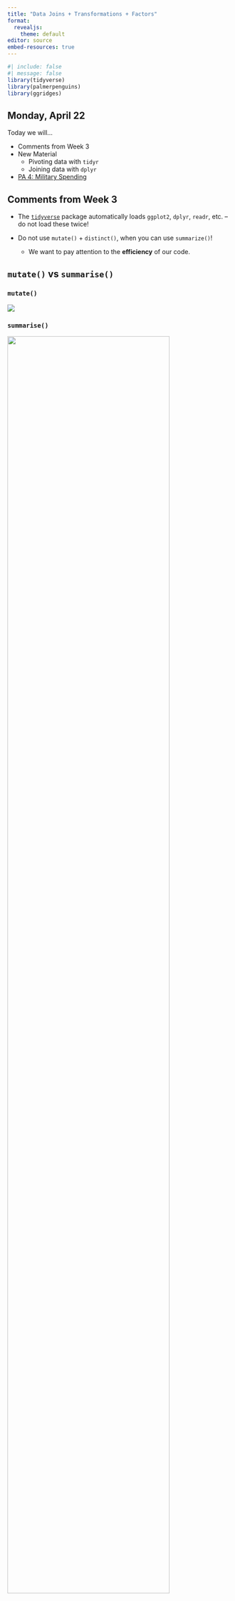 ```yaml
---
title: "Data Joins + Transformations + Factors"
format: 
  revealjs:
    theme: default
editor: source
embed-resources: true
---
```


```r
#| include: false
#| message: false
library(tidyverse)
library(palmerpenguins)
library(ggridges)
```

## Monday, April 22

Today we will...

-   Comments from Week 3
-   New Material
    -   Pivoting data with `tidyr`
    -   Joining data with `dplyr`
-   [PA 4: Military Spending](https://zoerehnberg.github.io/STAT331-S23/practice_activities/PA4.html)


## Comments from Week 3

+ The [`tidyverse`](https://www.tidyverse.org/packages/) package automatically loads `ggplot2`, `dplyr`, `readr`, etc. -- do not load these twice!

+ Do not use `mutate()` + `distinct()`, when you can use `summarize()`!
  + We want to pay attention to the **efficiency** of our code.


## `mutate()` vs `summarise()`

::: panel-tabset
### `mutate()`

![](images/mutate-sketch.JPG)

### `summarise()`

![](images/summarise-sketch.JPG){width=85%}
:::


# Data Layouts

## Tidy Data

Tidy data...

-   is rectangular.
-   has observations as rows and variables as columns.
-   **has different formats for different tasks.**

![R4DS](https://r4ds.hadley.nz/images/tidy-1.png)


## Consequences of Messy Data

![Allison Horst](https://www.openscapes.org/img/blog/tidydata/tidydata_2.jpg)

-   *Tidy*: use the same tools in similar ways for different datasets.
-   *Messy*: create unique tools that are difficult to generalize.


## Creating Tidy Data

We may need to **transform** our data to turn it into the **version of tidy** that is best for a task at hand.

![Allison Horst](https://www.openscapes.org/img/blog/tidydata/tidydata_4.jpg)


## Creating Tidy Data

Let's say we want to look at `mean` **cereal nutrients** based on `shelf`.

. . .

+ The data are in a **wide** format -- a separate column for each nutrient.
+ **Transforming** the data will make plotting easier.

```r
#| echo: true
#| eval: false
library(liver)
data(cereal)
head(cereal)
```

```r
#| eval: true
#| echo: false
library(liver)
data(cereal)
head(cereal) |> 
  knitr::kable() |> 
  kableExtra::scroll_box(height = "210px") |> 
  kableExtra::kable_styling(font_size = 30)
```


## Creating Tidy Data

::: panel-tabset

## Wide

```r
#| echo: true
#| code-line-numbers: "2-3"
#| code-fold: true
cereal_wide <- cereal |> 
  group_by(shelf) |> 
  summarise(across(calories:vitamins, mean))
```

```r
#| eval: true
#| echo: false
cereal_wide|> 
  knitr::kable() |> 
  kableExtra::scroll_box(height = "210px") |> 
  kableExtra::kable_styling(font_size = 30)
```

## Wide Plot

```r
#| echo: true
#| code-line-numbers: "5-8"
#| fig-height: 4
#| fig-width: 6
#| fig-align: center
#| code-fold: true
my_colors <- c("calories_col" = "steelblue", "sugars_col" = "orange3")

cereal_wide |> 
  ggplot() +
  geom_point(aes(x = shelf, y = calories, color = "calories_col")) +
  geom_line(aes(x = shelf, y = calories, color = "calories_col")) + 
  geom_point(aes(x = shelf, y = sugars, color = "sugars_col")) +
  geom_line(aes(x = shelf, y = sugars, color = "sugars_col")) +
  scale_color_manual(values = my_colors, labels = names(my_colors)) +
  labs(x = "Shelf", y = "", subtitle = "Mean Amount", color = "Nutrient")
```

## Long

```r
#| echo: true
#| code-line-numbers: "5-6"
#| code-fold: true
cereal_long<- cereal |> 
  pivot_longer(cols = calories:vitamins,
               names_to = "Nutrient",
               values_to = "Amount") |> 
  group_by(shelf, Nutrient) |> 
  summarise(mean_amount = mean(Amount))
```

```r
#| eval: true
#| echo: false
cereal_long |> 
  knitr::kable() |> 
  kableExtra::scroll_box(height = "400px") |> 
  kableExtra::kable_styling(font_size = 30)
```

## Long Plot

```r
#| echo: true
#| code-line-numbers: "2-4"
#| fig-height: 4
#| fig-width: 6
#| fig-align: center
#| code-fold: true
cereal_long |> 
  ggplot(aes(x = shelf, 
             y = mean_amount, 
             color = Nutrient)) +
  geom_point() +
  geom_line() +
  labs(x = "Shelf", y = "", subtitle = "Mean Amount")
```
:::


# Pivoting Data

::: columns
::: column
![Kelsey Gonzalez](https://github.com/gadenbuie/tidyexplain/raw/main/images/static/png/original-dfs-tidy.png)
:::

::: column
![](https://github.com/gadenbuie/tidyexplain/raw/main/images/tidyr-pivoting.gif)
:::
:::


## Manual Method

Consider daily rainfall observed in SLO in January 2023.

+ The data is in a human-friendly form (like a calendar).
+ Each week has a row, and each day has a column.

![[Data source](cesanluisobispo.ucanr.edu)](images/slo-rainfall.jpg)

How would you **manually** convert this to **long format**?


## Manual Method: Steps

::: incremental
0.  Keep the column `Week`.
1.  Create a new column `Day_of_Week`.
2.  Create a new column `Rainfall` (hold daily rainfall values).
3.  Now we have three columns -- move Sunday values over.
:::

. . .

<center> 

![](images/pivot_rain1.png){width=25%}

</center> 


## Manual Method: Steps

0.  Keep the column `Week`.
1.  Create a new column `Day_of_Week`.
2.  Create a new column `Rainfall` (hold daily rainfall values).
3.  Now we have three columns -- move Sunday values over.
4.  Duplicate `Week` 1-5 and copy Monday values over.

<center> 

![](images/pivot_rain2.png){width=25%}
</center> 


## Manual Method: Steps

0.  Keep the column `Week`.
1.  Create a new column `Day_of_Week`.
2.  Create a new column `Rainfall` (hold daily rainfall values).
3.  Now we have three columns -- move Sunday values over.
4.  Duplicate `Week` 1-5 and copy Monday values over.
5.  Duplicate `Week` 1-5 and copy Tuesday values over.

## Manual Method: Steps

0.  Keep the column `Week`.
1.  Create a new column `Day_of_Week`.
2.  Create a new column `Rainfall` (hold daily rainfall values).
3.  Now we have three columns -- move Sunday values over.
4.  Duplicate `Week` 1-5 and copy Monday values over.
5.  Duplicate `Week` 1-5 and copy Tuesday values over.
6.  Continue for the rest of the days of the week.

## Manual Method: Steps

0.  Keep the column `Week`.
1.  Create a new column `Day_of_Week`.
2.  Create a new column `Rainfall` (hold daily rainfall values).
3.  Now we have three columns -- move Sunday values over.
4.  Duplicate `Week` 1-5 and copy Monday values over.
5.  Duplicate `Week` 1-5 and copy Tuesday values over.
6.  Continue for the rest of the days of the week.
7.  You may want to `arrange()` by `Week` to get the rainfall values chronological order.



## Computational Approach

![](images/slo-rainfall-sketch.png)

We can use `pivot_longer()` to turn a **wide** dataset into a **long(er)** dataset.


## `pivot_longer()`

Take a **wide** dataset and turn it into a **long** daaset.

+ `cols` -- specify the columns that should be pivoted.
  + Do **not** include the names of ID columns (columns to not be pivoted).
+ `names_to` -- the name of the new column containing the old column names.
+ `values_to` -- the name of the new column containing the old  column values.


## `pivot_longer()`

```r
#| echo: true
#| eval: false
slo_rainfall |> 
  pivot_longer(cols      = Sunday:Saturday,
               names_to  = "Day_of_Week",
               values_to = "Daily_Rainfall")
```

```r
#| eval: true
#| echo: false
library(readxl)
slo_rainfall <- read_xlsx("data/2023-rainfall-slo.xlsx")

slo_rainfall |> 
  mutate(across(Sunday:Saturday, as.numeric)) |> 
  pivot_longer(cols      = Sunday:Saturday,
               names_to  = "Day_of_Week",
               values_to = "Daily_Rainfall")|> 
  knitr::kable() |> 
  kableExtra::scroll_box(height = "500px") |> 
  kableExtra::kable_styling(font_size = 30)
```


## `pivot_wider()`

Take a **long** dataset and turn it into a **wide** daaset.

+ `id_cols` -- specify the column(s) that contain the ID for unique rows in the wide dataset.
+ `names_from` -- the name of the column containing the new column names.
+ `values_from` -- the name of the column containing the new  column values.


## `pivot_wider()`

Let's say we calculate the `mean` amount of `protein` for cereals on each `shelf` and for each `manuf`.

```r
#| echo: true
#| eval: false
mean_protein <- cereal |> 
  group_by(manuf, shelf) |> 
  summarize(mean_protein = mean(protein))
```

```r
#| eval: true
#| echo: false
mean_protein <- cereal |> 
  group_by(manuf, shelf) |> 
  summarize(mean_protein = mean(protein))

mean_protein |> 
  knitr::kable() |> 
  kableExtra::scroll_box(height = "400px") |> 
  kableExtra::kable_styling(font_size = 30)
```


## `pivot_wider()`

We can make this dataset more easily readable...

. . .

```r
#| eval: false
#| echo: true
mean_protein |> 
  arrange(shelf) |> 
  pivot_wider(id_cols = manuf,
              names_from = shelf,
              values_from = mean_protein)
```

```r
#| eval: true
#| echo: false
mean_protein |> 
  arrange(shelf) |> 
  pivot_wider(id_cols = manuf,
              names_from = shelf,
              values_from = mean_protein) |> 
  knitr::kable() |> 
  kableExtra::scroll_box(height = "420px") |> 
  kableExtra::kable_styling(font_size = 30)
```


## Better names in `pivot_wider()`


```r
#| eval: false
#| echo: true
#| code-line-numbers: "6"
mean_protein |> 
  arrange(shelf) |> 
  pivot_wider(id_cols = manuf,
              names_from = shelf,
              values_from = mean_protein,
              names_prefix = "Shelf_")
```

```r
#| eval: true
#| echo: false
mean_protein |> 
  arrange(shelf) |> 
  pivot_wider(id_cols = manuf,
              names_from = shelf,
              values_from = mean_protein,
              names_prefix = "Shelf_") |> 
  knitr::kable() |> 
  kableExtra::scroll_box(height = "420px") |> 
  kableExtra::kable_styling(font_size = 30)
```


# Data Joins

## Relational Data

Multiple, interconnected tables of data are called **relational**.

+ It is the *relation* between datasets, not just the individual datasets themselves, that are important.

![IMDb movie relational data](images/imdb_relational.png)

```r
#| eval: false
#| include: false
#| message: false
#| warning: false
library(RMariaDB)
library(dm)
`
# IMDb
con <- dbConnect(
  drv = RMariaDB::MariaDB(), 
  username = "guest",
  password = "relational", 
  host = "relational.fit.cvut.cz", 
  port = 3306,
  dbname = "imdb_small")
dbListTables(con)

my_dm <- dm_from_src(con)

actors <- my_dm$actors |> 
  as.data.frame()
write_csv(actors, "data/actors.csv", na = "")

directors <- my_dm$directors |> 
  as.data.frame()
write_csv(directors, "data/directors.csv", na = "")

directors_genres <- my_dm$directors_genres |> 
  as.data.frame()
write_csv(directors_genres, "data/directors_genres.csv", na = "")

movies <- my_dm$movies |> 
  as.data.frame()
write_csv(movies, "data/movies.csv", na = "")

movies_directors <- my_dm$movies_directors |> 
  as.data.frame()
write_csv(movies_directors, "data/movies_directors.csv", na = "")

movies_genres <- my_dm$movies_genres |> 
  as.data.frame()
write_csv(movies_genres, "data/movies_genres.csv", na = "")

roles <- my_dm$roles |> 
  as.data.frame()
write_csv(roles, "data/roles.csv", na = "")

dbDisconnect(con)
rm(con, my_dm)
```

```r
#| eval: true
#| include: false
#| message: false
#| warning: false

actors <- read_csv("data/actors.csv")
directors <- read_csv("data/directors.csv")
directors_genres <- read_csv("data/directors_genres.csv")
movies <- read_csv("data/movies.csv")
movies_directors <- read_csv("data/movies_directors.csv")
movies_genres <- read_csv("data/movies_genres.csv")
roles <- read_csv("data/roles.csv")
```


## Data Joins

We can **combine** (join) data tables based on their relations.

::: columns
::: column
**Mutating joins**

Add *variables* from a new dataframe to observations in an existing dataframe.

`full_join()`, `left_join()`, `right_join()`, `inner_join()`, `outer_join()`
:::

::: column
**Filtering Joins**

Filter *observations* based on values in new dataframe.

`semi_join()`, `anti_join()`
:::
:::


## Keys

A key uniquely identifies an observation in a data set.

+ To combine (join) two datasets, the **key** needs to be present in both.

. . .

![](images/imdb-keys.png)


## `inner_join()`

Keeps obsertvations when their keys are present in **both** datasets.

:::: {.columns}
::: {.column width="50%"}
![](images/join_xy.png)
:::
::: {.column width="50%"}
![](images/inner_join.png)

:::
::::


## `inner_join()`: IMDb Example

```r
directors_genres_subset <- directors_genres |>
  filter(director_id %in% c(429, 2931, 11652, 14927, 15092)) |> 
  group_by(director_id) |> 
  slice_max(order_by = prob, n = 2, with_ties = F)

movies_directors_subset <- movies_directors |> 
  filter(director_id %in% c(429, 9247, 11652, 14927, 15092))

directors_subset <- directors |> 
  filter(id %in% c(429, 9247, 11652, 14927, 15092))
```

:::: {.columns}
::: {.column width="50%"}

```r
#| eval: false
#| echo: true
#| code-line-numbers: false
directors_genres
```

```r
#| eval: true
#| echo: false
directors_genres_subset |> 
  knitr::kable() |> 
  kableExtra::scroll_box(height = "160px") |> 
  kableExtra::kable_styling(font_size = 30)
```

:::
::: {.column width="50%"}

```r
#| eval: false
#| echo: true
#| code-line-numbers: false
movies_directors
```

```r
#| eval: true
#| echo: false
movies_directors_subset |> 
  knitr::kable() |> 
  kableExtra::scroll_box(height = "160px") |> 
  kableExtra::kable_styling(font_size = 30)
```

:::
::::

<font size = 6>

ID: 429, **2931**, 11652, 14927, 15092  &emsp; &emsp; &ensp;  ID: 429, **9247**, 11652, 14927, 15092

</font>

. . .

```r
#| eval: false
#| echo: true
#| code-line-numbers: false
inner_join(directors_genres, movies_directors)
```

```r
#| eval: true
#| echo: false
inner_join(directors_genres_subset, movies_directors_subset) |> 
  knitr::kable() |> 
  kableExtra::scroll_box(height = "160px") |> 
  kableExtra::kable_styling(font_size = 30)
```

<font size = 6>

ID: 429, ~~**2931**~~, ~~**9247**~~, 11652, 14927, 15092

</font>


## `inner_join()`: IMDb Example

What if our **key** does not have the same name?

:::: {.columns}
::: {.column width="50%"}

```r
#| eval: false
#| echo: true
#| code-line-numbers: false
directors_genres
```

```r
#| eval: true
#| echo: false
directors_genres_subset |> 
  knitr::kable() |> 
  kableExtra::scroll_box(height = "170px") |> 
  kableExtra::kable_styling(font_size = 30)
```

:::
::: {.column width="50%"}

```r
#| eval: false
#| echo: true
#| code-line-numbers: false
directors
```

```r
#| eval: true
#| echo: false
directors_subset |> 
  knitr::kable() |> 
  kableExtra::scroll_box(height = "170px") |> 
  kableExtra::kable_styling(font_size = 30)
```

:::
::::

. . .

:::: {.columns}
::: {.column width="60%"}

```r
#| eval: false
#| echo: true
#| code-line-numbers: "3"
inner_join(directors_genres, 
           directors, 
           join_by(director_id == id))
```

```r
#| eval: true
#| echo: false
inner_join(directors_subset,
           directors_genres_subset,
           join_by(id == director_id)) |> 
  knitr::kable() |> 
  kableExtra::scroll_box(height = "170px") |> 
  kableExtra::kable_styling(font_size = 30)
```

:::
::: {.column width="40%"}
<font size = 6>
Join by different variables on `dataX` and `dataY`: `join_by(a == b)` will match `dataX$a` to `dataY$b`.

</font>
:::
::::

## Piping Joins

Remember: the dataset you pipe in becomes the **first argument** of the function you are piping into!

+ So if you are using a pipe, you will only be specifying the **right** dataset inside the `join` function.

. . .

```r
#| eval: false
#| echo: true
#| code-line-numbers: false
inner_join(directors_genres, movies_directors)
```

...is equivalent to...

```r
#| eval: false
#| echo: true
#| code-line-numbers: false
directors_genres |> 
  inner_join(movies_directors)
```



## More Mutating Joins

-   `left_join()` -- keep only (and all) observations present in the left data set

-   `right_join()` -- keep only (and all) observations present in the right data set 

-   `full_join()` -- keep only (and all) observations present in **both** data sets

<center>

![](images/joins.png){width=70%}

</center>


## More Mutating Joins

Which directors would **remain** for each of the following?

<font size = 6>

-   `left_join(directors_genres, movies_directors)`
-   `right_join(directors_genres, movies_directors)`
-   `full_join(directors_genres, movies_directors)`

</font>

::: columns
::: column
```r
#| eval: false
#| echo: true
directors_genres |> 
  distinct(director_id)
```

```r
#| eval: true
#| echo: false
directors_genres_subset |> 
  distinct(director_id) |> 
  knitr::kable() |> 
  kableExtra::scroll_box(height = "320px") |> 
  kableExtra::kable_styling(font_size = 30)
```

:::

::: column
```r
#| eval: false
#| echo: true
movies_directors |> 
  distinct(director_id)
```

```r
#| eval: true
#| echo: false
movies_directors_subset |> 
  distinct(director_id) |> 
  knitr::kable() |> 
  kableExtra::scroll_box(height = "320px") |> 
  kableExtra::kable_styling(font_size = 30)
```
:::
:::


## Filtering Joins: `semi_join()`

Keeps observations when their keys are present in **both** datasets, **but only keeps variables from the first dataset**.

:::: {.columns}
::: {.column width="60%"}

![](images/semi1.png)
:::
::: {.column width="15%"}

<br>

::: {.r-fit-text}
&rarr; &emsp;
:::

:::
::: {.column width="25%"}

![](images/semi2.png)

:::
::::


## Filtering Joins: `semi_join()`

::: panel-tabset

### `semi_join()`

```r
#| echo: true
#| eval: false
directors_genres |> 
  semi_join(movies_directors)
```

```r
#| eval: true
#| echo: false
semi_join(directors_genres_subset, movies_directors_subset) |> 
  knitr::kable() |> 
  kableExtra::scroll_box(height = "320px") |> 
  kableExtra::kable_styling(font_size = 30)
```

Movie Directors: 429, ~~**2931**~~, 11652, 14927, 15092

### Connection to `filter()`

```r
#| echo: true
#| eval: false
directors_genres |>
  filter(director_id %in% movies_directors$director_id)
```

```r
#| eval: true
#| echo: false
directors_genres_subset |>
  filter(director_id %in% movies_directors_subset$director_id) |> 
  knitr::kable() |> 
  kableExtra::scroll_box(height = "320px") |> 
  kableExtra::kable_styling(font_size = 30)
```

:::


## Filtering Joins: `anti_join()`

**Removes** observations when their keys are present in **both** datasets, and **only keeps variables from the first dataset**.

:::: {.columns}
::: {.column width="60%"}

![](images/semi1.png)
:::
::: {.column width="15%"}

<br>

::: {.r-fit-text}
&rarr; &emsp;
:::

:::
::: {.column width="25%"}

<br>

![](images/anti2.png)

:::
::::


## Filtering Joins: `anti_join()`

::: panel-tabset

### `anti_join()`

```r
#| echo: true
#| eval: false
directors_genres |> 
  anti_join(movies_directors)
```

```r
#| eval: true
#| echo: false
anti_join(directors_genres_subset, movies_directors_subset) |> 
  knitr::kable() |> 
  kableExtra::scroll_box(height = "200px") |> 
  kableExtra::kable_styling(font_size = 30)
```

Movie Directors: ~~429~~, **2931**, ~~11652~~, ~~14927~~, ~~15092~~

### Connection to `filter()`

```r
#| echo: true
#| eval: false
directors_genres |>
  filter(!director_id %in% movies_directors$director_id)
```

```r
#| eval: true
#| echo: false
directors_genres_subset |>
  filter(!director_id %in% movies_directors_subset$director_id) |> 
  knitr::kable() |> 
  kableExtra::scroll_box(height = "200px") |> 
  kableExtra::kable_styling(font_size = 30)
```

:::


## [PA 4: Military Spending](https://zoerehnberg.github.io/STAT331-S23/practice_activities/PA4.html)

Today you will be tidying messy data to explore the relationship between countries of the world and military spending.

+ **Due Wednesday, 4/24 at 10:00am**


## To do...

-   **PA 4: Military Spending**
    -   Due Wednesday, 4/24 at 10:00am



## Wednesday, April 24

Today we will...

-   New Material
    -   Extensions to Relational Data
    -   Factors with `forcats`
    -   Clean Variable Names
    -   Lifecycle Stages
-   Lab 4: Childcare Costs


## Lab 3: Game Plan!

For each demographic group, determine **all** words in this study that were the most **and** least familiar, **on average**.


## Lab 3: Game Plan!

![](https://github.com/earobinson95/stat331-calpoly/blob/master/lab-assignments/Lab3-dplyr/q11-q13-sketch.png?raw=true)


## Lab 3: Game Plan!

<center>

![](images/GP1.png){width=70%}

</center>

## Lab 3: Game Plan!

<center>

![](images/GP2.png){width=70%}

</center>

## Lab 3: Game Plan!

</center>

![](images/GP3.png){width=70%}

</center>

## Lab 3: Game Plan!

![](images/GP4.png)

## Lab 3: Game Plan!

</center>

![](images/GP5.png){width=70%}

</center>


# Extensions to Relational Data


## Relational Data

When we work with multiple tables of data, we say we are working with **relational data**.

+ It is the *relations*, not just the individual datasets, that are important.

. . .

When we work with relational data, we rely on **keys**.

-   A key uniquely identifies an observation in a dataset.
-   A key allows us to relate datasets to each other


## IMDb Movies Data

![](images/imdb-keys.png)

**How can we find each director's active years?**


## Joining Multiple Data Sets

::: panel-tabset
### Data

:::: {.columns}
::: {.column width="50%"}
```r
#| echo: true
directors[1:4,]
```
:::
::: {.column width="50%"}
```r
#| echo: true
movies_directors[1:4,]
```
:::
::::

:::: {.columns}
::: {.column width="25%"}

:::
::: {.column width="50%"}
```r
#| echo: true
movies[1:4,]
```
:::
::::

### Sketch

```r
#| out-width: "90%"
#| fig-align: center
knitr::include_graphics("images/multiple_joins.png")
```

### 1st + 2nd

```r
#| echo: true
#| eval: false
movies_directors |> 
  inner_join(directors, 
             join_by(director_id == id))
```


```r
#| eval: true
#| echo: false
movies_directors |> 
  inner_join(directors, 
             join_by(director_id == id)) |> 
  knitr::kable() |> 
  kableExtra::scroll_box(height = "400px") |> 
  kableExtra::kable_styling(font_size = 30)
```

### + 3rd

```r
#| echo: true
#| eval: false
movies_directors |> 
  inner_join(directors, 
             join_by(director_id == id)) |> 
  inner_join(movies,
             join_by(movie_id == id)) |> 
  rename(movie_name = name)
```

```r
#| eval: true
#| echo: false
movies_directors |> 
  inner_join(directors, 
             join_by(director_id == id)) |> 
  inner_join(movies,
             join_by(movie_id == id)) |> 
  rename(movie_name = name) |> 
  knitr::kable() |> 
  kableExtra::scroll_box(height = "300px") |> 
  kableExtra::kable_styling(font_size = 30)
```

:::


## Joining on Multiple Variables

Consider the `rodent` data from Lab 2.

+ We want to add `species_id` to the rodent measurements.

```r
rodent <- read_csv("../../lab_assignments/lab2/surveys.csv")
species <- rodent |> 
  select(genus:taxa, species_id) |> 
  distinct()

measurements <- rodent |> 
  select(genus, species, sex:weight) |> 
  rename(genus_name = genus)
```

::: panel-tabset

## Species

```r
#| echo: true
#| eval: false
species
```

```r
#| eval: true
#| echo: false
species |> 
  knitr::kable() |> 
  kableExtra::scroll_box(height = "300px") |> 
  kableExtra::kable_styling(font_size = 30)
```

## Measurements

```r
#| echo: true
#| eval: false
measurements
```

```r
#| eval: true
#| echo: false
measurements[1:100,] |> 
  knitr::kable() |> 
  kableExtra::scroll_box(height = "300px") |> 
  kableExtra::kable_styling(font_size = 30)
```

## Join by `species` + `genus`

```r
#| echo: true
#| eval: false
species |> 
  full_join(measurements,
            join_by(species == species, 
                    genus == genus_name))
```

```r
#| eval: true
#| echo: false
species |> 
  full_join(measurements[1:100,],
            join_by(species == species, 
                    genus == genus_name)) |> 
  knitr::kable() |> 
  kableExtra::scroll_box(height = "200px") |> 
  kableExtra::kable_styling(font_size = 30)
```

:::

# Factor Variables


## What is a factor variable?

Factors are used for

1. categorical variables with a fixed and known set of possible values.
  + E.g., `day_born` = Sunday, Monday, Tuesday, ..., Saturday
2. displaying character vectors in non-alphabetical order.


## Eras Tour

Let's consider songs that Taylor Swift played on her Eras Tour.

I have randomly selected 25 songs (and their albums) to consider.

```r
#| echo: false
set.seed(2)
full_eras <- read_excel("data/TS_data.xlsx", sheet = 1)
eras_data <- full_eras |> 
  slice_sample(n = 25) |> 
  select(Song, Album)
```

```r
#| echo: true
eras_data |> 
  slice_head(n = 10)
```


## Creating a Factor -- Base `R`

A **character** vector:

```r
#| echo: true
eras_data |> 
  pull(Album)
```

. . .

A **factor** vector:

```r
#| echo: true
eras_data |> 
  pull(Album) |> 
  factor()
```



## Creating a Factor -- Base `R`

When you create a factor variable from a vector...

+ Every unique element in the vector becomes a **level**.
+ The levels are ordered alphabetically.
+ The elements are no longer displayed in quotes.


## Creating a Factor -- Base `R`

You can **specify the order of the levels** with the `level` argument.

```r
#| echo: true
eras_data |> 
  pull(Album) |> 
  factor(levels = c("Fearless","Speak Now","Red","1989",
                    "Reputation","Lover","Folklore",
                    "Evermore","Midnights"))
```

## `forcats`

:::: {.columns}
::: {.column width="80%"}
We use this package to...

+ turn character variables into factors.

+ make factors by discretizing numeric variables.

+ rename or reorder the levels of an existing factor.
:::
::: {.column width="20%"}
```r
#| fig-align: center
knitr::include_graphics("https://github.com/rstudio/hex-stickers/blob/main/thumbs/forcats.png?raw=true")
```
:::
::::

::: callout-note
The packages `forcats` ("for categoricals") helps wrangle categorical variables.

  + `forcats` loads with `tidyverse`!
:::


## Creating a Factor -- `fct`

With `fct()`, the levels are automatically ordered in the **order of first appearance**.

```r
#| echo: true
eras_data |> 
  pull(Album) |> 
  fct()
```


## Creating a Factor -- NOTE

To change a column type to factor, you must wrap `fct()` in a `mutate()` call.

```r
#| echo: true
#| eval: false
eras_data <- eras_data |> 
  mutate(Album = fct(Album))
```

. . .

I am just using `pull()` to display the outcome.

```r
#| echo: true
eras_data |> 
  pull(Album) |> 
  fct()
```


## Creating a Factor -- `fct`

You can still **specify the order of the levels** with `level`.

```r
#| echo: true
eras_data |> 
  pull(Album) |> 
  fct(levels = c("Fearless","Speak Now","Red","1989",
                 "Reputation","Lover","Folklore",
                 "Evermore","Midnights"))
```


## Creating a Factor -- `fct`

You can also **specify non-present levels**.

```r
#| echo: true
eras_data |> 
  pull(Album) |> 
  fct(levels = c("Taylor Swift",
                 "Fearless","Speak Now","Red","1989",
                 "Reputation","Lover","Folklore",
                 "Evermore","Midnights",
                 "The Tortured Poets Department")) 
```

```r
#| echo: false
eras_data <- eras_data |> 
  mutate(Album = fct(Album,
                     levels = c("Taylor Swift",
                                "Fearless","Speak Now","Red",
                                "1989","Reputation","Lover",
                                "Folklore","Evermore","Midnights",
                                "The Tortured Poets Department")))
```


## Re-coding a Factor -- `fct_recode`

Oops, we have a typo in some of our levels! We change existing levels with the syntax `<new level> = <old level>`.

. . .

```r
#| echo: true
eras_data |>
  pull(Album) |> 
  fct_recode("folklore" = "Folklore",
             "evermore" = "Evermore",
             "reputation" = "Reputation")
```

```r
#| echo: false
eras_data <- eras_data |>
  mutate(Album = fct_recode(.f = Album,
                            "folklore" = "Folklore",
                            "evermore" = "Evermore",
                            "reputation" = "Reputation"))
```

**Non-specified levels are not re-coded.**


## Re-coding a Factor -- `case_when`

We have similar functionality with the `case_when()` function...

. . .

```r
#| echo: true
eras_data |>
  mutate(Album = case_when(Album == "Folklore" ~ "folklore",
                           Album == "Evermore" ~ "evermore",
                           Album == "Reputation" ~ "reputation",
                           .default = Album),
         Album = fct(Album)) |> 
  pull(Album)
```



## Collapsing a Factor --`fct_collapse`

Collapse multiple existing levels of a factor with the syntax `<new level> = c(<old levels>)`.

. . .

```r
#| echo: true
eras_data |> 
  mutate(Genre = fct_collapse(.f= Album,
                       "country pop" = c("Taylor Swift", "Fearless"),
                       "pop rock" = c("Speak Now","Red"),
                       "electropop" = c("1989","reputation","Lover"),
                       "folk pop" = c("folklore","evermore"),
                       "alt-pop" = "Midnights")) |> 
  slice_sample(n = 6)
```


## Re-leveling a Factor --`fct_relevel`

Change the **order** of the levels of an existing factor.

::: panel-tabset

### Original

```r
#| echo: true
eras_data |>
  pull(Album) |> 
  levels()
```

### Ordered by Copies Sold

```r
#| echo: true
eras_data |> 
  pull(Album) |>
  fct_relevel(c("Fearless","1989","Taylor Swift",
                "Speak Now","Red","Midnights","reputation",
                "folklore","Lover","evermore")) |> 
  levels()
```

Unspecified levels remain in the same order at the **end**.

:::


## Re-ordering Factors in `ggplot2`

::: panel-tabset

### Original

The bars follow the default factor levels.

```r
#| echo: true
#| eval: false
#| code-line-numbers: "2"
full_eras |> 
  mutate(Album = fct(Album)) |> 
  ggplot() +
  geom_bar(aes(y = Album,
               fill = Album)) +
  theme_minimal() +
  theme(legend.position = "none") +
  labs(x = "Number of Songs",
       y = "",
       subtitle = "Album",
       title = "Songs Played on the Eras Tour")
```

### Plot

```r
#| echo: false
full_eras |> 
  mutate(Album = fct(Album)) |> 
  ggplot() +
  geom_bar(aes(y = Album,
               fill = Album)) +
  theme_minimal() +
  theme(legend.position = "none") +
  labs(x = "Number of Songs",
       y = "",
       subtitle = "Album",
       title = "Songs Played on the Eras Tour")
```

### Specify Levels

We can order factor levels to order the bar plot.

```r
#| echo: true
#| eval: false
#| code-line-numbers: "2-6"
full_eras |> 
  mutate(Album = fct(Album,
                     levels = c("Fearless","Speak Now","Red",
                                "1989","Reputation","Lover",
                                "Folklore","Evermore",
                                "Midnights"))) |> 
  ggplot() +
  geom_bar(aes(y = Album,
               fill = Album)) +
  theme_minimal() +
  theme(legend.position = "none") +
  labs(x = "Number of Songs",
       y = "",
       subtitle = "Album",
       title = "Songs Played on the Eras Tour")
```

### Plot

```r
#| echo: false
full_eras |> 
  mutate(Album = fct(Album,
                     levels = c("Fearless","Speak Now","Red",
                                "1989","Reputation","Lover",
                                "Folklore","Evermore",
                                "Midnights"))) |> 
  ggplot() +
  geom_bar(aes(y = Album,
               fill = Album)) +
  theme_minimal() +
  theme(legend.position = "none") +
  labs(x = "Number of Songs",
       y = "",
       subtitle = "Album",
       title = "Songs Played on the Eras Tour")
```

:::


## Re-ordering Factors in `ggplot2`

```r
full_eras <- full_eras |> 
  mutate(Album = fct(Album,
                     levels = c("Fearless","Speak Now","Red",
                                "1989","Reputation","Lover",
                                "Folklore","Evermore",
                                "Midnights")))
```

::: panel-tabset

### Original

The ridge plots follow the order of the factor levels.

```r
#| echo: true
#| eval: false
#| code-line-numbers: "3"
full_eras |> 
  ggplot(aes(x = Length, 
             y = Album, 
             fill = Album)) +
  geom_density_ridges() +
  theme_minimal() +
  theme(legend.position = "none")+
  labs(x = "Song Length (mins)",
       y = "",
       subtitle = "Album",
       title = "Songs Played on the Eras Tour")
```

### Plot

```r
#| echo: false
library(ggridges)
full_eras |> 
  ggplot(aes(x = Length, 
             y = Album, 
             fill = Album)) +
  geom_density_ridges() +
  theme_minimal() +
  theme(legend.position = "none")+
  labs(x = "Song Length (mins)",
       y = "",
       subtitle = "Album",
       title = "Songs Played on the Eras Tour")
```

### `fct_reorder()`

Inside `ggplot()`, we can order factor levels by a summary value.

```r
#| echo: true
#| eval: false
#| code-line-numbers: "3-5"
full_eras |> 
  ggplot(aes(x = Length, 
             y = fct_reorder(.f = Album,
                             .x = Length,
                             .fun = mean), 
             fill = Album)) +
  geom_density_ridges() +
  theme_minimal() +
  theme(legend.position = "none")+
  labs(x = "Song Length (mins)",
       y = "",
       subtitle = "Album",
       title = "Songs Played on the Eras Tour")
```

### Plot

```r
#| echo: false
full_eras |> 
  ggplot(aes(x = Length, 
             y = fct_reorder(.f = Album,
                             .x = Length,
                             .fun = mean), 
             fill = Album)) +
  geom_density_ridges() +
  theme_minimal() +
  theme(legend.position = "none")+
  labs(x = "Song Length (mins)",
       y = "",
       subtitle = "Album",
       title = "Songs Played on the Eras Tour")
```

:::


## Re-ordering Factors in `ggplot2`

::: panel-tabset

### Original

```r
full_eras <- full_eras |> 
  mutate(Single = if_else(Single == "Y", 1, 0))
```

The legend follows the order of the factor levels.

```r
#| echo: true
#| eval: false
#| code-line-numbers: "7"
full_eras |> 
  filter(!Album %in% c("1989","Fearless")) |> 
  group_by(Album, Single) |> 
  summarise(avg_len = mean(Length)) |> 
  ggplot(aes(x = Single, 
             y = avg_len, 
             color = Album)) +
  geom_point(size = 1.5) +
  geom_line() +
  theme_minimal() +
  scale_x_continuous(breaks = c(0,1),
                     labels = c("No","Yes")) +
  labs(y = "",
       subtitle = "Average Song Length",
       color = "Album")
```

### Plot

```r
#| echo: false
full_eras |> 
  filter(!Album %in% c("1989","Fearless")) |> 
  group_by(Album, Single) |> 
  summarise(avg_len = mean(Length)) |> 
  ggplot(aes(x = Single, 
             y = avg_len, 
             color = Album)) +
  geom_point(size = 1.5) +
  geom_line() +
  theme_minimal() +
  scale_x_continuous(breaks = c(0,1),
                     labels = c("No","Yes")) +
  labs(y = "",
       subtitle = "Average Song Length",
       color = "Album")
```

### `fct_reorder2()`

Inside `ggplot()`, we can order factor levels by the $y$ values associated with the largest $x$ values.

```r
#| echo: true
#| eval: false
#| code-line-numbers: 7-9
full_eras |> 
  filter(!Album %in% c("1989","Fearless")) |> 
  group_by(Album, Single) |> 
  summarise(avg_len = mean(Length)) |> 
  ggplot(aes(x = Single, 
             y = avg_len, 
             color = fct_reorder2(.f = Album,
                                  .x = Single,
                                  .y = avg_len))) +
  geom_point(size = 1.5) +
  geom_line() +
  theme_minimal() +
  scale_x_continuous(breaks = c(0,1),
                     labels = c("No","Yes")) +
  labs(y = "",
       subtitle = "Average Song Length",
       color = "Album")
```

### Plot

```r
#| echo: false
full_eras |> 
  filter(!Album %in% c("1989","Fearless")) |> 
  group_by(Album, Single) |> 
  summarise(avg_len = mean(Length)) |> 
  ggplot(aes(x = Single, 
             y = avg_len, 
             color = fct_reorder2(.f = Album,
                                  .x = Single,
                                  .y = avg_len))) +
  geom_point(size = 1.5) +
  geom_line() +
  theme_minimal() +
  scale_x_continuous(breaks = c(0,1),
                     labels = c("No","Yes")) +
  labs(y = "",
       subtitle = "Average Song Length",
       color = "Album")
```

::: 



# `janitor` Package


## Clean Variable Names with [`janitor`](https://sfirke.github.io/janitor/)

```r
#| include: false
library(readxl)
library(tidyverse)
military <- read_xlsx("../../practice_activities/gov_spending_per_capita.xlsx", 
                sheet = "Share of Govt. spending", 
                skip  = 7, 
                n_max  = 191)

military_clean <- military |> 
  mutate(across(`1988`:`2019`,
                ~ na_if(.x, y = ". .")),
         across(`1988`:`2019`,
                ~ na_if(.x, y = "xxx")))
```

Data from external sources likely has variable names not ideally formatted for R.

Names may...

+ contain spaces.
+ start with numbers.
+ start with a mix of capital and lower case letters.

. . .

```r
#| eval: true
#| echo: true
names(military)[1:12]
```


## Clean Variable Names with [`janitor`](https://sfirke.github.io/janitor/)


The `janitor` package converts all variable names in a dataset to *snake_case*.

Names will...

+ start with a lower case letter.
+ have spaces filled in with `_`.

```r
#| eval: true
#| echo: true
#| code-line-numbers: "3-5"
library(janitor)
military_clean_names <- military |> 
  clean_names()

names(military_clean_names)[1:12]
```



# Lifecycle Stages

## Lifceycle Stages

As packages get updated, the functions and function arguments included in those packages will change.

+ The accepted syntax for a function may change.
+ A function/functionality may disappear.

![[Learn more about lifecycle stages](https://lifecycle.r-lib.org/articles/stages.html) of packages, functions, function arguments in R.](images/lifecycle.png)


## Lifceycle Stages

<center>

![](images/summarize_lifecycle.png){width=70%}

</center>

## Deprecated Functions

A **deprecated** functionality has a better alternative available and is scheduled for removal.

+ You get a warning telling you what to use instead.

. . .

```r
#| warning: true
#| message: true
#| echo: true
#| code-line-numbers: "2"
military_clean |> 
  filter(across(Notes:`2019`, is.na)) |> 
  slice_head(n = 3) |> 
  select(1:8)
```


## Deprecated Functions

You **should not** use deprecated functions!

Instead, we use...

```r
#| echo: true
#| code-line-numbers: "2"
military_clean |>
  filter(if_all(Notes:`2019`, ~ is.na(.x))) |> 
  slice_head(n = 3) |> 
  select(1:8)
```


## Superceded Functions

A **superseded** functionality has a better alternative, but is not going away.

+ This is a softer alternative to deprecation.
+ A superseded function will not give a warning (since there’s no risk if you keep using it), but the documentation will give you a recommendation.



## [Lab 4: Childcare Costs in California](https://zoerehnberg.github.io/STAT331-S23/lab_assignments/lab4/LA4_childcare.html)



## To do...

-   **Lab 4: Childcare Costs in California**
    -   Due Saturday (4/27) at 11:59pm
-   **Read Chapter 5: Strings + Dates**
    -   **Check-in 5.1 - 5.2** due Monday (4/29) at 10:00am
